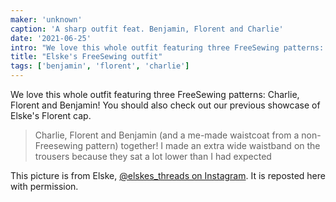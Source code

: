 ```yaml
---
maker: 'unknown'
caption: 'A sharp outfit feat. Benjamin, Florent and Charlie'
date: '2021-06-25'
intro: "We love this whole outfit featuring three FreeSewing patterns: Charlie, Florent and Benjamin! You should also check out our previous showcase of Elske's Florent cap."
title: "Elske's FreeSewing outfit"
tags: ['benjamin', 'florent', 'charlie']
---
```


<!-- truncate -->

We love this whole outfit featuring three FreeSewing patterns: Charlie, Florent and Benjamin! You should also check out our previous showcase of Elske's Florent cap.

> Charlie, Florent and Benjamin (and a me-made waistcoat from a non-Freesewing pattern) together! I made an extra wide waistband on the trousers because they sat a lot lower than I had expected

<Note>

This picture is from Elske, [@elskes_threads on Instagram](https://www.instagram.com/elskes_threads/). It is reposted here with permission.

</Note>
